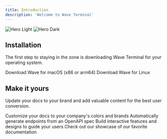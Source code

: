 ```yaml
---
title: Introduction
description: 'Welcome to Wave Terminal'
---
```


<img
  className="block dark:hidden"
  src="/logo/wave-logo_horizontal-coloronwhite.svg"
  alt="Hero Light"
/>
<img
  className="hidden dark:block"
  src="/logo/wave-logo_horizontal-coloronblack.svg"
  alt="Hero Dark"
/>

## Installation

The first step to staying in the zone is downloading Wave Terminal for your operating system. 

<CardGroup cols={2}>
  <Card
    title="MacOS"
    icon="apple"
    href="https://www.commandline.dev/download"
  >
    Download Wave for macOS (x86 or arm64)
  </Card>
  <Card
    title="Linux"
    icon="linux"
    href="ttps://www.commandline.dev/download"
  >
    Download Wave for Linux
  </Card>
</CardGroup>

## Make it yours

Update your docs to your brand and add valuable content for the best user conversion.

<CardGroup cols={2}>
  <Card
    title="Customize Style"
    icon="palette"
    href="https://mintlify.com/docs/settings/global"
  >
    Customize your docs to your company's colors and brands
  </Card>
  <Card
    title="Reference APIs"
    icon="code"
    href="https://mintlify.com/docs/api-playground/openapi"
  >
    Automatically generate endpoints from an OpenAPI spec
  </Card>
  <Card
    title="Add Components"
    icon="screwdriver-wrench"
    href="https://mintlify.com/docs/components/accordion"
  >
    Build interactive features and designs to guide your users
  </Card>
  <Card
    title="Get Inspiration"
    icon="stars"
    href="https://mintlify.com/showcase"
  >
    Check out our showcase of our favorite documentation
  </Card>
</CardGroup>
